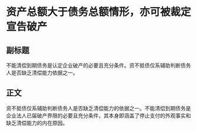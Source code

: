 # 资产总额大于债务总额情形，亦可被裁定宣告破产
## 副标题
不能清偿到期债务是认定企业破产的必要且充分条件。资不抵债仅系辅助判断债务人是否缺乏清偿能力依据之一。
## 正文
资不抵债仅系辅助判断债务人是否缺乏清偿能力的依据之一。不能清偿到期债务是企业法人已届破产界限的必要且充分条件，其本身即涵盖了停止支付的外观事实和缺乏清偿能力的内在原因。